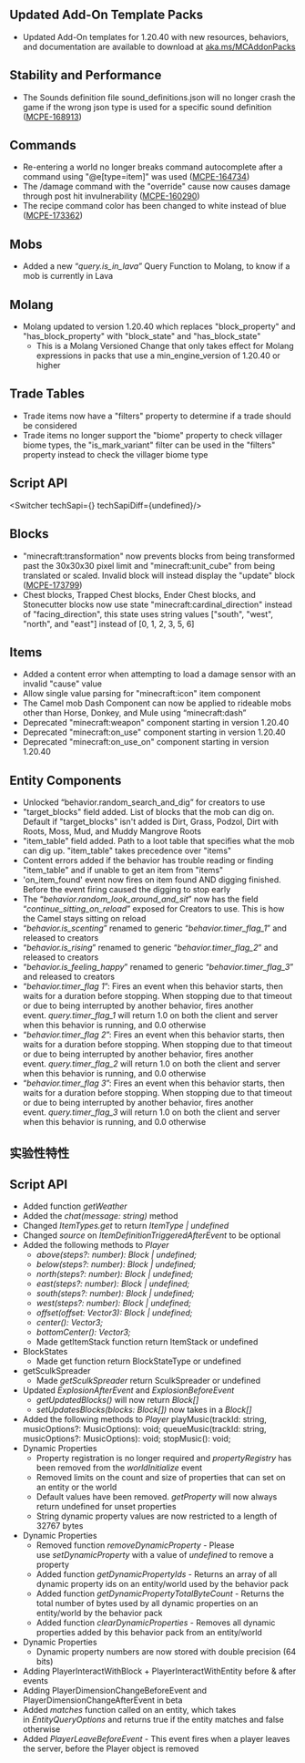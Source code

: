 



## **Updated Add-On Template Packs**

-   Updated Add-On templates for 1.20.40 with new resources, behaviors, and documentation are available to download at [aka.ms/MCAddonPacks](https://aka.ms/MCAddonPacks)

## **Stability and Performance**

-   The Sounds definition file sound\_definitions.json will no longer crash the game if the wrong json type is used for a specific sound definition ([MCPE-168913](https://bugs.mojang.com/browse/MCPE-168913))

## **Commands**

-   Re-entering a world no longer breaks command autocomplete after a command using "@e\[type=item\]" was used ([MCPE-164734](https://bugs.mojang.com/browse/MCPE-164734))
-   The /damage command with the "override" cause now causes damage through post hit invulnerability ([MCPE-160290](https://bugs.mojang.com/browse/MCPE-160290))
-   The recipe command color has been changed to white instead of blue ([MCPE-173362](https://bugs.mojang.com/browse/MCPE-173362))

## **Mobs**

-   Added a new “_query.is\_in\_lava_” Query Function to Molang, to know if a mob is currently in Lava

## **Molang**

-   Molang updated to version 1.20.40 which replaces "block\_property" and "has\_block\_property" with "block\_state" and "has\_block\_state"
    -   This is a Molang Versioned Change that only takes effect for Molang expressions in packs that use a min\_engine\_version of 1.20.40 or higher

## **Trade Tables**

-   Trade items now have a "filters" property to determine if a trade should be considered
-   Trade items no longer support the "biome" property to check villager biome types, the "is\_mark\_variant" filter can be used in the "filters" property instead to check the villager biome type


## **Script API**

<Switcher techSapi={<TechSapiStable/>} techSapiDiff={undefined}/>

## **Blocks**

-   "minecraft:transformation" now prevents blocks from being transformed past the 30x30x30 pixel limit and "minecraft:unit\_cube" from being translated or scaled. Invalid block will instead display the "update" block ([MCPE-173799](https://bugs.mojang.com/browse/MCPE-173799))
-   Chest blocks, Trapped Chest blocks, Ender Chest blocks, and Stonecutter blocks now use state "minecraft:cardinal\_direction" instead of "facing\_direction", this state uses string values \["south", "west", "north", and "east"\] instead of \[0, 1, 2, 3, 5, 6\]

## **Items**

-   Added a content error when attempting to load a damage sensor with an invalid "cause" value
-   Allow single value parsing for "minecraft:icon" item component
-   The Camel mob Dash Component can now be applied to rideable mobs other than Horse, Donkey, and Mule using “minecraft:dash”
-   Deprecated "minecraft:weapon" component starting in version 1.20.40
-   Deprecated "minecraft:on\_use" component starting in version 1.20.40
-   Deprecated "minecraft:on\_use\_on" component starting in version 1.20.40

## **Entity Components**

-   Unlocked “behavior.random\_search\_and\_dig” for creators to use
-   "target\_blocks" field added. List of blocks that the mob can dig on. Default if "target\_blocks" isn't added is Dirt, Grass, Podzol, Dirt with Roots, Moss, Mud, and Muddy Mangrove Roots
-   "item\_table" field added. Path to a loot table that specifies what the mob can dig up. "item\_table" takes precedence over "items"
-   Content errors added if the behavior has trouble reading or finding "item\_table" and if unable to get an item from "items"
-   'on\_item\_found' event now fires on item found AND digging finished. Before the event firing caused the digging to stop early
-   The “_behavior.random\_look\_around\_and\_sit_” now has the field “_continue\_sitting\_on\_reload_” exposed for Creators to use. This is how the Camel stays sitting on reload
-   “_behavior.is\_scenting_” renamed to generic “_behavior.timer\_flag\_1_” and released to creators
-   “_behavior.is\_rising_” renamed to generic “_behavior.timer\_flag\_2_” and released to creators
-   “_behavior.is\_feeling\_happy_” renamed to generic “_behavior.timer\_flag\_3_” and released to creators
-   “_behavior.timer\_flag 1_”: Fires an event when this behavior starts, then waits for a duration before stopping. When stopping due to that timeout or due to being interrupted by another behavior, fires another event. _query.timer\_flag\_1_ will return 1.0 on both the client and server when this behavior is running, and 0.0 otherwise
-   “_behavior.timer\_flag 2_”: Fires an event when this behavior starts, then waits for a duration before stopping. When stopping due to that timeout or due to being interrupted by another behavior, fires another event. _query.timer\_flag\_2_ will return 1.0 on both the client and server when this behavior is running, and 0.0 otherwise
-   “_behavior.timer\_flag 3_”: Fires an event when this behavior starts, then waits for a duration before stopping. When stopping due to that timeout or due to being interrupted by another behavior, fires another event. _query.timer\_flag\_3_ will return 1.0 on both the client and server when this behavior is running, and 0.0 otherwise  
      
    




<h2 className="experimental_divider">实验性特性</h2>




## **Script API**

-   Added function _getWeather_
-   Added the _chat(message: string)_ method
-   Changed _ItemTypes.get_ to return _ItemType | undefined_
-   Changed _source_ on _ItemDefinitionTriggeredAfterEvent_ to be optional
-   Added the following methods to _Player_
    -   _above(steps?: number): Block | undefined;_
    -   _below(steps?: number): Block | undefined;_
    -   _north(steps?: number): Block | undefined;_
    -   _east(steps?: number): Block | undefined;_
    -   _south(steps?: number): Block | undefined;_
    -   _west(steps?: number): Block | undefined;_
    -   _offset(offset: Vector3): Block | undefined;_
    -   _center(): Vector3;_
    -   _bottomCenter(): Vector3;_
    -   Made getItemStack function return ItemStack or undefined
-   BlockStates
    -   Made get function return BlockStateType or undefined
-   getSculkSpreader
    -   Made _getSculkSpreader_ return SculkSpreader or undefined
-   Updated _ExplosionAfterEvent_ and _ExplosionBeforeEvent_
    -   _getUpdatedBlocks()_ will now return _Block\[\]_
    -   _setUpdatesBlocks(blocks: Block\[\])_ now takes in a _Block\[\]_
-   Added the following methods to _Player_ playMusic(trackId: string, musicOptions?: MusicOptions): void; queueMusic(trackId: string, musicOptions?: MusicOptions): void; stopMusic(): void;
-   Dynamic Properties
    -   Property registration is no longer required and _propertyRegistry_ has been removed from the _worldInitialize_ event
    -   Removed limits on the count and size of properties that can set on an entity or the world
    -   Default values have been removed. _getProperty_ will now always return undefined for unset properties
    -   String dynamic property values are now restricted to a length of 32767 bytes
-   Dynamic Properties
    -   Removed function _removeDynamicProperty_ - Please use _setDynamicProperty_ with a value of _undefined_ to remove a property
    -   Added function _getDynamicPropertyIds_ - Returns an array of all dynamic property ids on an entity/world used by the behavior pack
    -   Added function _getDynamicPropertyTotalByteCount_ - Returns the total number of bytes used by all dynamic properties on an entity/world by the behavior pack
    -   Added function _clearDynamicProperties_ - Removes all dynamic properties added by this behavior pack from an entity/world
-   Dynamic Properties
    -   Dynamic property numbers are now stored with double precision (64 bits)
-   Adding PlayerInteractWithBlock + PlayerInteractWithEntity before & after events
-   Adding PlayerDimensionChangeBeforeEvent and PlayerDimensionChangeAfterEvent in beta
-   Added _matches_ function called on an entity, which takes in _EntityQueryOptions_ and returns true if the entity matches and false otherwise
-   Added _PlayerLeaveBeforeEvent_ - This event fires when a player leaves the server, before the Player object is removed